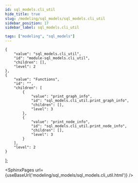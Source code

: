 ```yaml
---
id: sql_models.cli_util
hide_title: true
slug: /modeling/sql_models/sql_models.cli_util
sidebar_position: 17
sidebar_label: sql_models.cli_util

tags: ["modeling", "sql_models"]
---
```


    {
        "value": "sql_models.cli_util",
        "id": "module-sql_models.cli_util",
        "children": [],
        "level": 2
    },
    {
        "value": "Functions",
        "id": "",
        "children": [
            {
                "value": "print_graph_info",
                "id": "sql_models.cli_util.print_graph_info",
                "children": [],
                "level": 3
            },
            {
                "value": "print_node_info",
                "id": "sql_models.cli_util.print_node_info",
                "children": [],
                "level": 3
            }
        ],
        "level": 2
    }
];




<SphinxPages url={useBaseUrl('modeling/sql_models/sql_models.cli_util.html')} />
